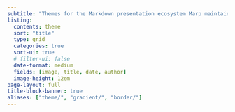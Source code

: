 ```yaml
---
subtitle: "Themes for the Markdown presentation ecosystem Marp maintained by the community."
listing:
  contents: theme
  sort: "title"
  type: grid
  categories: true
  sort-ui: true
  # filter-ui: false
  date-format: medium
  fields: [image, title, date, author]
  image-height: 12em
page-layout: full
title-block-banner: true
aliases: ["theme/", "gradient/", "border/"]
---
```

